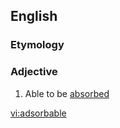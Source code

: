==English==

===Etymology===
{{derv|en|adsorb}} {{suffix||able}}

===Adjective===
{{en-adj}}
# Able to be [[absorbed]]

[[vi:adsorbable]]